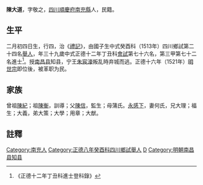 {{明清人物信息框
| 姓名 = 陳大道
| 原名 =
| 圖片名稱= 
| 圖片大小 =
| 圖片說明 = 
| 最高職務 =南昌县知县
| 國家 = 大明 
| 爵位 =
| 籍貫 = [[四川|四川]][[順慶府|順慶府]][[南充縣|南充縣]]
| 族裔 = 
| 旗籍 = 
| 字號 = 
| 諡號 =
| 出生日期 = 二月初四日
| 出生地點 = 
| 逝世日期 = 卒年不詳 
| 逝世地點 =
| 墓葬 =
| 配偶 = 何氏
| 親屬 = 曾祖[[陳紀|陳紀]]，祖[[陳衡|陳衡]]，父[[陳信|陳信]]，母蒲氏
| 出身 =
* 正德八年癸酉科舉人
* 正德十二年丁丑科同進士出身
| 經歷 =
| 著作 = 
}}
'''陳大道'''{{BD|1479年||？年||}}，字敬之，[[四川|四川]][[順慶府|順慶府]][[南充縣|南充縣]]人，民籍。

==生平==
二月初四日生，行四，治《[[禮記|禮記]]》，由國子生中式癸酉科（1513年）四川鄉試第二十四名[[舉人|舉人]]，年三十九歲中式正德十二年丁丑科[[會試|會試]]第七十六名，第三甲第七十二名進士<ref>《正德十二年丁丑科進士登科錄》</ref>。授[[南昌县|南昌县]]知县，宁王[[朱宸濠|朱宸濠]]叛乱時弃城而逃。正德十六年（1521年）[[明世宗|明世宗]]即位後，被革职为民。

==家族== 
曾祖[[陳紀|陳紀]]；祖[[陳衡|陳衡]]，訓導；父[[陳信|陳信]]，監生；母蒲氏。[[永感下|永感下]]，妻何氏，兄大理；福生；大義，弟大策；大學；用章；大猷。

==註釋==
{{reflist}}

{{明朝人物小作品}}
{{正德十二年丁丑科殿试金榜}}
[[Category:南充人|Category:南充人]]
[[Category:正德八年癸酉科四川鄉試舉人|Category:正德八年癸酉科四川鄉試舉人]]
[[Category:陈姓|D]]
[[Category:明朝南昌县知县|Category:明朝南昌县知县]]
